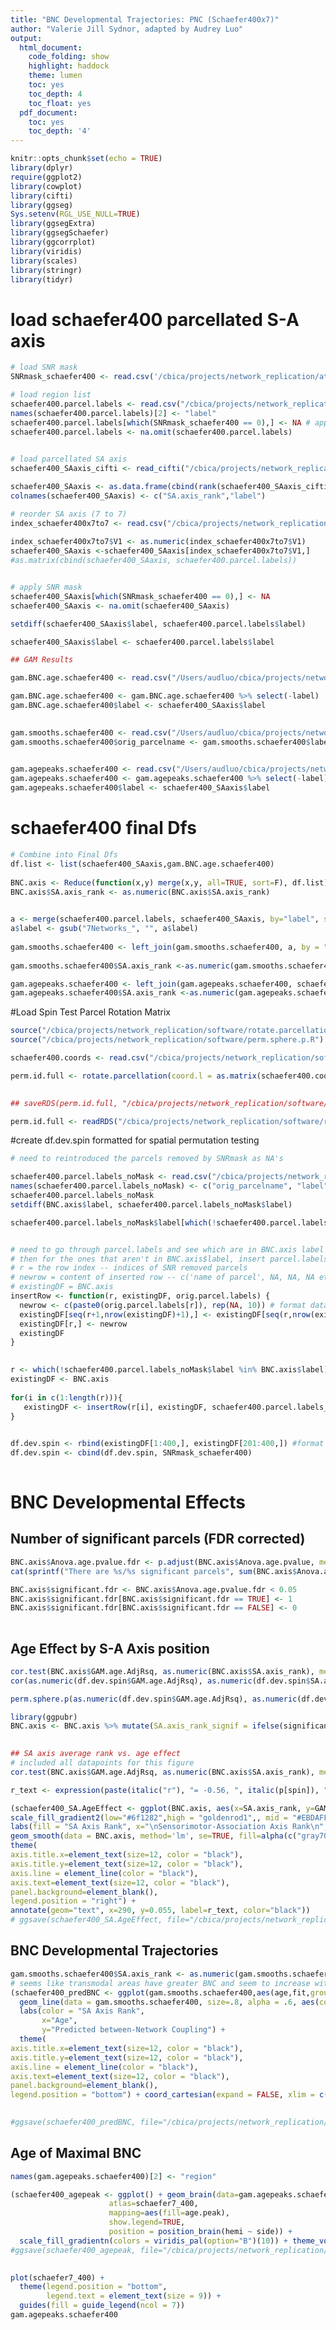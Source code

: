 ```yaml
---
title: "BNC Developmental Trajectories: PNC (Schaefer400x7)"
author: "Valerie Jill Sydnor, adapted by Audrey Luo"
output:
  html_document:
    code_folding: show
    highlight: haddock
    theme: lumen
    toc: yes
    toc_depth: 4
    toc_float: yes
  pdf_document:
    toc: yes
    toc_depth: '4'
---
```


```r
knitr::opts_chunk$set(echo = TRUE)
library(dplyr)
require(ggplot2)
library(cowplot)
library(cifti)
library(ggseg)
Sys.setenv(RGL_USE_NULL=TRUE)
library(ggsegExtra)
library(ggsegSchaefer)
library(ggcorrplot)
library(viridis)
library(scales)
library(stringr)
library(tidyr)


```
  
# load schaefer400 parcellated S-A axis
```r
# load SNR mask 
SNRmask_schaefer400 <- read.csv('/cbica/projects/network_replication/atlases/Masks/SNRmask_schaefer400x7_reordered.csv')

# load region list
schaefer400.parcel.labels <- read.csv("/cbica/projects/network_replication/atlases/parcellations/schaefer400x7_ggseg_reordered.csv", header = T) #schaefer parcel names in order of surface data
names(schaefer400.parcel.labels)[2] <- "label"
schaefer400.parcel.labels[which(SNRmask_schaefer400 == 0),] <- NA # apply SNR mask to parcel names
schaefer400.parcel.labels <- na.omit(schaefer400.parcel.labels)
 

# load parcellated SA axis
schaefer400_SAaxis_cifti <- read_cifti("/cbica/projects/network_replication/SAaxis/SensorimotorAssociation_Axis_parcellated/SensorimotorAssociation.Axis.Schaefer400.7Networks.pscalar.nii")  

schaefer400_SAaxis <- as.data.frame(cbind(rank(schaefer400_SAaxis_cifti$data), names(schaefer400_SAaxis_cifti$Parcel)))
colnames(schaefer400_SAaxis) <- c("SA.axis_rank","label")

# reorder SA axis (7 to 7)
index_schaefer400x7to7 <- read.csv("/cbica/projects/network_replication/software/schaefer7to7_reordering/index_schaefer400x7to7.csv", header=F)
 
index_schaefer400x7to7$V1 <- as.numeric(index_schaefer400x7to7$V1)
schaefer400_SAaxis <-schaefer400_SAaxis[index_schaefer400x7to7$V1,]
#as.matrix(cbind(schaefer400_SAaxis, schaefer400.parcel.labels))


# apply SNR mask
schaefer400_SAaxis[which(SNRmask_schaefer400 == 0),] <- NA
schaefer400_SAaxis <- na.omit(schaefer400_SAaxis) 

setdiff(schaefer400_SAaxis$label, schaefer400.parcel.labels$label)

schaefer400_SAaxis$label <- schaefer400.parcel.labels$label
```


```r
## GAM Results

gam.BNC.age.schaefer400 <- read.csv("/Users/audluo/cbica/projects/network_replication/BNC/GAM/GAMresults.BNC.age.schaefer400x7.csv")

gam.BNC.age.schaefer400 <- gam.BNC.age.schaefer400 %>% select(-label)
gam.BNC.age.schaefer400$label <- schaefer400_SAaxis$label
 

gam.smooths.schaefer400 <- read.csv("/Users/audluo/cbica/projects/network_replication/BNC/GAM/GAMsmoothfits.BNC.age.schaefer400x7.csv")
gam.smooths.schaefer400$orig_parcelname <- gam.smooths.schaefer400$label
 

gam.agepeaks.schaefer400 <- read.csv("/Users/audluo/cbica/projects/network_replication/BNC/GAM/GAMpeaks.BNC.age.schaefer400x7.csv")
gam.agepeaks.schaefer400 <- gam.agepeaks.schaefer400 %>% select(-label)
gam.agepeaks.schaefer400$label <- schaefer400_SAaxis$label


```

 
# schaefer400 final Dfs
```r
# Combine into Final Dfs
df.list <- list(schaefer400_SAaxis,gam.BNC.age.schaefer400)
  
BNC.axis <- Reduce(function(x,y) merge(x,y, all=TRUE, sort=F), df.list) 
BNC.axis$SA.axis_rank <- as.numeric(BNC.axis$SA.axis_rank)
 
```

 
 
```r
  
a <- merge(schaefer400.parcel.labels, schaefer400_SAaxis, by="label", sort=F)
a$label <- gsub("7Networks_", "", a$label)
 
gam.smooths.schaefer400 <- left_join(gam.smooths.schaefer400, a, by = "label")
 
gam.smooths.schaefer400$SA.axis_rank <-as.numeric(gam.smooths.schaefer400$SA.axis_rank) 

gam.agepeaks.schaefer400 <- left_join(gam.agepeaks.schaefer400, schaefer400_SAaxis, by="label")
gam.agepeaks.schaefer400$SA.axis_rank <-as.numeric(gam.agepeaks.schaefer400$SA.axis_rank) 
```
 

#Load Spin Test Parcel Rotation Matrix
```r
source("/cbica/projects/network_replication/software/rotate.parcellation.R")
source("/cbica/projects/network_replication/software/perm.sphere.p.R")

schaefer400.coords <- read.csv("/cbica/projects/network_replication/software/rotate_parcellation/Schaefer2018_400Parcels_7Networks_order_FSLMNI152_1mm.Centroid_RAS_reordered.csv") #coordinates of schaefer400.coords parcel centroids on the freesurfer sphere

perm.id.full <- rotate.parcellation(coord.l = as.matrix(schaefer400.coords[1:400,4:6]), coord.r = as.matrix(schaefer400.coords[201:400,4:6]), nrot = 10000) #rotate the schaefer400.coords parcellation 10,000 times on the freesurfer sphere to generate spatial nulls for spin-based permutation significance testing 

 
## saveRDS(perm.id.full, "/cbica/projects/network_replication/software/rotate_parcellation/schaefer400x7.coords_sphericalrotations_N10k.rds")

perm.id.full <- readRDS("/cbica/projects/network_replication/software/rotate_parcellation/schaefer400x7.coords_sphericalrotations_N10k.rds")
```

#create df.dev.spin formatted for spatial permutation testing
```r
# need to reintroduced the parcels removed by SNRmask as NA's

schaefer400.parcel.labels_noMask <- read.csv("/cbica/projects/network_replication/atlases/parcellations/schaefer400x7_ggseg_reordered.csv", header = T) 
names(schaefer400.parcel.labels_noMask) <- c("orig_parcelname", "label")
schaefer400.parcel.labels_noMask
setdiff(BNC.axis$label, schaefer400.parcel.labels_noMask$label)

schaefer400.parcel.labels_noMask$label[which(!schaefer400.parcel.labels_noMask$label %in% BNC.axis$label)] # names of removed parcels


# need to go through parcel.labels and see which are in BNC.axis label
# then for the ones that aren't in BNC.axis$label, insert parcel.labels[row_of_missing_label] into BNC.axis, and have the rest of the row be NA
# r = the row index -- indices of SNR removed parcels
# newrow = content of inserted row -- c('name of parcel', NA, NA, NA etc)
# existingDF = BNC.axis
insertRow <- function(r, existingDF, orig.parcel.labels) {
  newrow <- c(paste0(orig.parcel.labels[r]), rep(NA, 10)) # format data for spin tests by assigning NA to low SNR parcels, treating them like the medial wall
  existingDF[seq(r+1,nrow(existingDF)+1),] <- existingDF[seq(r,nrow(existingDF)),]
  existingDF[r,] <- newrow
  existingDF
}

 
r <- which(!schaefer400.parcel.labels_noMask$label %in% BNC.axis$label) # indices of removed parcels
existingDF <- BNC.axis  
 
for(i in c(1:length(r))){
   existingDF <- insertRow(r[i], existingDF, schaefer400.parcel.labels_noMask$label)
}

   
df.dev.spin <- rbind(existingDF[1:400,], existingDF[201:400,]) #format df as left hemisphere -> right hemisphere for spin tests
df.dev.spin <- cbind(df.dev.spin, SNRmask_schaefer400)
 
```


# BNC Developmental Effects

## Number of significant parcels (FDR corrected)

```r
BNC.axis$Anova.age.pvalue.fdr <- p.adjust(BNC.axis$Anova.age.pvalue, method=c("fdr"))
cat(sprintf("There are %s/%s significant parcels", sum(BNC.axis$Anova.age.pvalue.fdr < 0.05), nrow(BNC.axis)))

BNC.axis$significant.fdr <- BNC.axis$Anova.age.pvalue.fdr < 0.05
BNC.axis$significant.fdr[BNC.axis$significant.fdr == TRUE] <- 1
BNC.axis$significant.fdr[BNC.axis$significant.fdr == FALSE] <- 0
 
```
 
## Age Effect by S-A Axis position

```r
cor.test(BNC.axis$GAM.age.AdjRsq, as.numeric(BNC.axis$SA.axis_rank), method=c("spearman"), exact=F)
cor(as.numeric(df.dev.spin$GAM.age.AdjRsq), as.numeric(df.dev.spin$SA.axis_rank),method="spearman", use="complete.obs")

perm.sphere.p(as.numeric(df.dev.spin$GAM.age.AdjRsq), as.numeric(df.dev.spin$SA.axis_rank), perm.id.full, corr.type='spearman')
```


```r
library(ggpubr)
BNC.axis <- BNC.axis %>% mutate(SA.axis_rank_signif = ifelse(significant.fdr == 1, SA.axis_rank, NA))

 
## SA axis average rank vs. age effect
# included all datapoints for this figure
cor.test(BNC.axis$GAM.age.AdjRsq, as.numeric(BNC.axis$SA.axis_rank), method=c("spearman"), exact=F)

r_text <- expression(paste(italic("r"), "= -0.56, ", italic(p[spin]), "< 0.0001"))

(schaefer400_SA.AgeEffect <- ggplot(BNC.axis, aes(x=SA.axis_rank, y=GAM.age.AdjRsq, fill = SA.axis_rank_signif)) + geom_point(color = "white", shape = 21, size=2) +
scale_fill_gradient2(low="#6f1282",high = "goldenrod1",, mid = "#EBDAFF", midpoint = median(BNC.axis$SA.axis_rank), na.value="gray") +
labs(fill = "SA Axis Rank", x="\nSensorimotor-Association Axis Rank\n", y=expression(paste("Age Effect (Delta Adj", " R"^2, ")"))) +
geom_smooth(data = BNC.axis, method='lm', se=TRUE, fill=alpha(c("gray70"),.9), col="black") +
theme(
axis.title.x=element_text(size=12, color = "black"),
axis.title.y=element_text(size=12, color = "black"),
axis.line = element_line(color = "black"),
axis.text=element_text(size=12, color = "black"),
panel.background=element_blank(),
legend.position = "right") +
annotate(geom="text", x=290, y=0.055, label=r_text, color="black"))
# ggsave(schaefer400_SA.AgeEffect, file="/cbica/projects/network_replication/adapted_Rscripts/Figures/Schaefer400/BNC/schaefer400x7_SA.AgeEffect.pdf", width = 5, height=4, dpi=300)

```
 
  
## BNC Developmental Trajectories

```r

gam.smooths.schaefer400$SA.axis_rank <- as.numeric(gam.smooths.schaefer400$SA.axis_rank)
# seems like transmodal areas have greater BNC and seem to increase with age, while unimodal areas have smaller BNC and increase or stays the same with age
(schaefer400_predBNC <- ggplot(gam.smooths.schaefer400,aes(age,fit,group=index)) + 
  geom_line(data = gam.smooths.schaefer400, size=.8, alpha = .6, aes(color=SA.axis_rank)) + scale_color_gradient2(low="#6f1282",high = "goldenrod1", mid = "#EBDAFF", midpoint = median(BNC.axis$SA.axis_rank)) + 
  labs(color = "SA Axis Rank",
       x="Age", 
       y="Predicted between-Network Coupling") +
  theme(
axis.title.x=element_text(size=12, color = "black"),
axis.title.y=element_text(size=12, color = "black"),
axis.line = element_line(color = "black"),
axis.text=element_text(size=12, color = "black"),
panel.background=element_blank(),
legend.position = "bottom") + coord_cartesian(expand = FALSE, xlim = c(8, 23)))
 

#ggsave(schaefer400_predBNC, file="/cbica/projects/network_replication/adapted_Rscripts/Figures/Schaefer400/BNC/schaefer400x7_predBNC.pdf", width = 4, height=4, dpi=300)

```

## Age of Maximal BNC 

```r

  
names(gam.agepeaks.schaefer400)[2] <- "region"

(schaefer400_agepeak <- ggplot() + geom_brain(data=gam.agepeaks.schaefer400, 
                      atlas=schaefer7_400, 
                      mapping=aes(fill=age.peak), 
                      show.legend=TRUE, 
                      position = position_brain(hemi ~ side)) + 
  scale_fill_gradientn(colors = viridis_pal(option="B")(10)) + theme_void())
#ggsave(schaefer400_agepeak, file="/cbica/projects/network_replication/adapted_Rscripts/Figures/Schaefer400/BNC/schaefer400x7_agepeak.pdf", width = 6, height=4, dpi=300)

  
plot(schaefer7_400) +
  theme(legend.position = "bottom",
        legend.text = element_text(size = 9)) +
  guides(fill = guide_legend(ncol = 7))
gam.agepeaks.schaefer400
 
```
